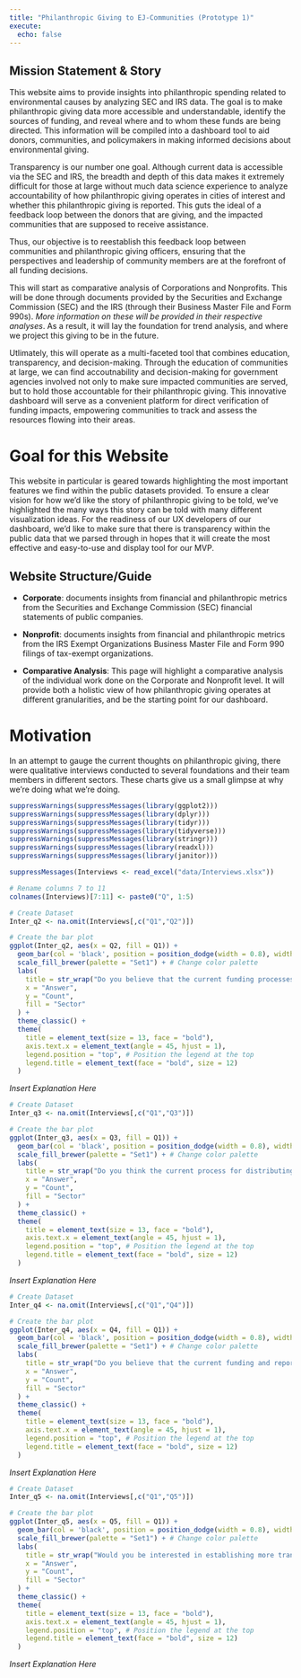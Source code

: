 ```yaml
---
title: "Philanthropic Giving to EJ-Communities (Prototype 1)"
execute:
  echo: false
---
```


## Mission Statement & Story

This website aims to provide insights into philanthropic spending related to environmental causes by analyzing SEC and IRS data. The goal is to make philanthropic giving data more accessible and understandable, identify the sources of funding, and reveal where and to whom these funds are being directed. This information will be compiled into a dashboard tool to aid donors, communities, and policymakers in making informed decisions about environmental giving.

Transparency is our number one goal. Although current data is accessible via the SEC and IRS, the breadth and depth of this data makes it extremely difficult for those at large without much data science experience to analyze accountability of how philanthropic giving operates in cities of interest and whether this philanthropic giving is reported. This guts the ideal of a feedback loop between the donors that are giving, and the impacted communities that are supposed to receive assistance.

Thus, our objective is to reestablish this feedback loop between communities and philanthropic giving officers, ensuring that the perspectives and leadership of community members are at the forefront of all funding decisions.

This will start as comparative analysis of Corporations and Nonprofits. This will be done through documents provided by the Securities and Exchange Commission (SEC) and the IRS (through their Business Master File and Form 990s). *More information on these will be provided in their respective analyses*. As a result, it will lay the foundation for trend analysis, and where we project this giving to be in the future.

Utlimately, this will operate as a multi-faceted tool that combines education, transparency, and decision-making. Through the education of communities at large, we can find accoutnability and decision-making for government agencies involved not only to make sure impacted communities are served, but to hold those accountable for their philanthropic giving. This innovative dashboard will serve as a convenient platform for direct verification of funding impacts, empowering communities to track and assess the resources flowing into their areas.

# Goal for this Website

This website in particular is geared towards highlighting the most important features we find within the public datasets provided. To ensure a clear vision for how we'd like the story of philanthropic giving to be told, we've highlighted the many ways this story can be told with many different visualization ideas. For the readiness of our UX developers of our dashboard, we'd like to make sure that there is transparency within the public data that we parsed through in hopes that it will create the most effective and easy-to-use and display tool for our MVP. 

## Website Structure/Guide

-   **Corporate**: documents insights from financial and philanthropic metrics from the Securities and Exchange Commission (SEC) financial statements of public companies.

-   **Nonprofit**: documents insights from financial and philanthropic metrics from the IRS Exempt Organizations Business Master File and Form 990 filings of tax-exempt organizations.

-   **Comparative Analysis**: This page will highlight a comparative analysis of the individual work done on the Corporate and Nonprofit level. It will provide both a holistic view of how philanthropic giving operates at different granularities, and be the starting point for our dashboard.


# Motivation

In an attempt to gauge the current thoughts on philanthropic giving, there were qualitative interviews conducted to several foundations and their team members in different sectors. These charts give us a small glimpse at why we're doing what we're doing. 


```r
suppressWarnings(suppressMessages(library(ggplot2)))
suppressWarnings(suppressMessages(library(dplyr)))
suppressWarnings(suppressMessages(library(tidyr)))
suppressWarnings(suppressMessages(library(tidyverse)))
suppressWarnings(suppressMessages(library(stringr)))
suppressWarnings(suppressMessages(library(readxl)))
suppressWarnings(suppressMessages(library(janitor)))

suppressMessages(Interviews <- read_excel("data/Interviews.xlsx"))

# Rename columns 7 to 11
colnames(Interviews)[7:11] <- paste0("Q", 1:5)
```

```r
# Create Dataset
Inter_q2 <- na.omit(Interviews[,c("Q1","Q2")])

# Create the bar plot
ggplot(Inter_q2, aes(x = Q2, fill = Q1)) + 
  geom_bar(col = 'black', position = position_dodge(width = 0.8), width = 0.7) +
  scale_fill_brewer(palette = "Set1") + # Change color palette
  labs(
    title = str_wrap("Do you believe that the current funding processes of corporate and philanthropic giving officers are efficient?", width = 60),
    x = "Answer",
    y = "Count",
    fill = "Sector"
  ) +
  theme_classic() +
  theme(
    title = element_text(size = 13, face = "bold"),
    axis.text.x = element_text(angle = 45, hjust = 1),
    legend.position = "top", # Position the legend at the top
    legend.title = element_text(face = "bold", size = 12)
  )
```

*Insert Explanation Here*



```r
# Create Dataset
Inter_q3 <- na.omit(Interviews[,c("Q1","Q3")])

# Create the bar plot
ggplot(Inter_q3, aes(x = Q3, fill = Q1)) + 
  geom_bar(col = 'black', position = position_dodge(width = 0.8), width = 0.7) +
  scale_fill_brewer(palette = "Set1") + # Change color palette
  labs(
    title = str_wrap("Do you think the current process for distributing funding earmarked for social justice topics is transparent and reliable?", width = 60),
    x = "Answer",
    y = "Count",
    fill = "Sector"
  ) +
  theme_classic() +
  theme(
    title = element_text(size = 13, face = "bold"),
    axis.text.x = element_text(angle = 45, hjust = 1),
    legend.position = "top", # Position the legend at the top
    legend.title = element_text(face = "bold", size = 12)
  )
```

*Insert Explanation Here*



```r
# Create Dataset
Inter_q4 <- na.omit(Interviews[,c("Q1","Q4")])

# Create the bar plot
ggplot(Inter_q4, aes(x = Q4, fill = Q1)) + 
  geom_bar(col = 'black', position = position_dodge(width = 0.8), width = 0.7) +
  scale_fill_brewer(palette = "Set1") + # Change color palette
  labs(
    title = str_wrap("Do you believe that the current funding and reporting processes of corporate and philanthropic giving reflect the experiences of the communities they hope to reach?", width = 60),
    x = "Answer",
    y = "Count",
    fill = "Sector"
  ) +
  theme_classic() +
  theme(
    title = element_text(size = 13, face = "bold"),
    axis.text.x = element_text(angle = 45, hjust = 1),
    legend.position = "top", # Position the legend at the top
    legend.title = element_text(face = "bold", size = 12)
  )
```

*Insert Explanation Here*

```r
# Create Dataset
Inter_q5 <- na.omit(Interviews[,c("Q1","Q5")])

# Create the bar plot
ggplot(Inter_q5, aes(x = Q5, fill = Q1)) + 
  geom_bar(col = 'black', position = position_dodge(width = 0.8), width = 0.7) +
  scale_fill_brewer(palette = "Set1") + # Change color palette
  labs(
    title = str_wrap("Would you be interested in establishing more transparent relationships with community groups and finance organizations?", width = 60),
    x = "Answer",
    y = "Count",
    fill = "Sector"
  ) +
  theme_classic() +
  theme(
    title = element_text(size = 13, face = "bold"),
    axis.text.x = element_text(angle = 45, hjust = 1),
    legend.position = "top", # Position the legend at the top
    legend.title = element_text(face = "bold", size = 12)
  )
```

*Insert Explanation Here*

